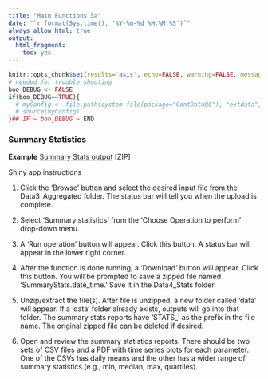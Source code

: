 ```yaml
---
title: "Main Functions 5a"
date: "`r format(Sys.time(), '%Y-%m-%d %H:%M:%S')`"
always_allow_html: true
output:
  html_fragment:
    toc: yes
---
```


```r
knitr::opts_chunk$set(results='asis', echo=FALSE, warning=FALSE, message = FALSE)
# needed for trouble shooting
boo_DEBUG <- FALSE
if(boo_DEBUG==TRUE){
  # myConfig <- file.path(system.file(package="ContDataQC"), "extdata", "config.ORIG.R")
  # source(myConfig)
}## IF ~ boo_DEBUG ~ END
```

### Summary Statistics

**Example** [Summary Stats output](Example_SumStats.zip) [ZIP]

Shiny app instructions

1.  Click the 'Browse' button and select the desired input file from the 
Data3_Aggregated folder. The status bar will tell you when the upload is 
complete.

2.  Select 'Summary statistics' from the 'Choose Operation to perform' drop-down menu.

3.  A 'Run operation' button will appear. Click this button. A status bar will appear in the lower right corner.

4.  After the function is done running, a ‘Download’ button will appear. Click this button. You will be prompted to save a zipped file named ‘SummaryStats.date_time.’ Save it in the Data4_Stats folder.

5.  Unzip/extract the file(s). After file is unzipped, a new folder called ‘data’ will appear. If a ‘data’ folder already exists, outputs will go into that folder. The summary stats reports have ‘STATS_’ as the prefix in the file name. The original zipped file can be deleted if desired.

6.  Open and review the summary statistics reports. There should be two sets of CSV files and a PDF with time series plots for each parameter. One of the CSVs has daily means and the other has a wider range of summary statistics (e.g., min, median, max, quartiles).